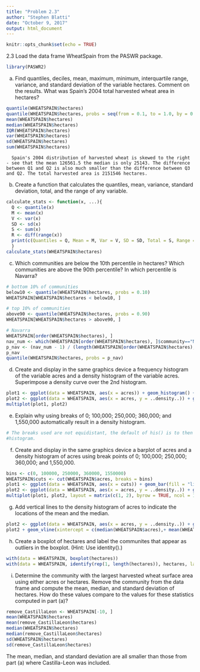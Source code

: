 ```yaml
---
title: "Problem 2.3"
author: "Stephen Blatti"
date: "October 9, 2017"
output: html_document
---
```


```r
knitr::opts_chunk$set(echo = TRUE)
```

2.3 Load the data frame WheatSpain from the PASWR package.
```r
library(PASWR2)
```
a) Find quantiles, deciles, mean, maximum, minimum, interquartile range, variance, and standard deviation of the variable hectares. Comment on the results. What was Spain's 2004 total harvested wheat area in hectares?
```r
quantile(WHEATSPAIN$hectares)
quantile(WHEATSPAIN$hectares, probs = seq(from = 0.1, to = 1.0, by = 0.1))
mean(WHEATSPAIN$hectares)
median(WHEATSPAIN$hectares)
IQR(WHEATSPAIN$hectares)
var(WHEATSPAIN$hectares)
sd(WHEATSPAIN$hectares)
sum(WHEATSPAIN$hectares)
```

      Spain's 2004 distribution of harvested wheat is skewed to the right - see that the mean 126561.5 the median is only 25143. The difference between Q1 and Q2 is also much smaller than the difference between Q3 and Q2. The total harvested area is 2151546 hectares.

b) Create a function that calculates the quantiles, mean, variance, standard deviation, total, and the range of any variable.
```r
calculate_stats <- function(x, ...){ 
  Q <- quantile(x)
  M <- mean(x)
  V <- var(x)
  SD <- sd(x)
  S <- sum(x)
  R <- diff(range(x))
  print(c(Quantiles = Q, Mean = M, Var = V, SD = SD, Total = S, Range = R))
  }
calculate_stats(WHEATSPAIN$hectares)
```
c) Which communities are below the 10th percentile in hectares? Which communities are above the 90th percentile? In which percentile is Navarra?
```r
# bottom 10% of communities
below10 <- quantile(WHEATSPAIN$hectares, probs = 0.10)
WHEATSPAIN[WHEATSPAIN$hectares < below10, ] 

# top 10% of communities
above90 <- quantile(WHEATSPAIN$hectares, probs = 0.90)
WHEATSPAIN[WHEATSPAIN$hectares > above90, ] 

# Navarra
WHEATSPAIN[order(WHEATSPAIN$hectares), ]
nav_num <- which(WHEATSPAIN[order(WHEATSPAIN$hectares), ]$community=="Navarra")
p_nav <- (nav_num - 1) / (length(WHEATSPAIN[order(WHEATSPAIN$hectares), ]$community) - 1)
p_nav
quantile(WHEATSPAIN$hectares, probs = p_nav)
```
d) Create and display in the same graphics device a frequency histogram of the variable acres and a density histogram of the variable acres. Superimpose a density curve over the 2nd histogram.
```r
plot1 <- ggplot(data = WHEATSPAIN, aes(x = acres)) + geom_histogram() + theme_bw()
plot2 <- ggplot(data = WHEATSPAIN, aes(x = acres, y = ..density..)) + geom_histogram() + theme_bw() + geom_density()
multiplot(plot1, plot2)
```
e) Explain why using breaks of 0; 100,000; 250,000; 360,000; and 1,550,000 automatically result in a density histogram.
```r
# The breaks used are not equidistant, the default of his() is to then produce a density
#histogram.
```
f) Create and display in the same graphics device a barplot of acres and a density histogram of acres using break points of 0; 100,000; 250,000; 360,000; and 1,550,000.
```r
bins <- c(0, 100000, 250000, 360000, 1550000)
WHEATSPAIN$cuts <- cut(WHEATSPAIN$acres, breaks = bins)
plot1 <- ggplot(data = WHEATSPAIN, aes(x = cuts)) + geom_bar(fill = "lightblue") + theme_bw() + labs(title = "Barplot")
plot2 <- ggplot(data = WHEATSPAIN, aes(x = acres, y = ..density..)) + geom_histogram(breaks = bins, fill = "lightblue") + theme_bw() + geom_density()
multiplot(plot1, plot2, layout = matrix(c(1, 2), byrow = TRUE, ncol = 1))
```
g) Add vertical lines to the density histogram of acres to indicate the locations of the mean and the median.
```r
plot2 <- ggplot(data = WHEATSPAIN, aes(x = acres, y = ..density..)) + geom_histogram(breaks = bins, fill = "lightblue") + theme_bw() + geom_density()
plot2 + geom_vline(xintercept = c(median(WHEATSPAIN$acres),+ mean(WHEATSPAIN$acres))) + annotate("text", label = "Median", x = median(WHEATSPAIN$acres),y = 6e-06) + annotate("text", label = "Mean", x = mean(WHEATSPAIN$acres), y = 6e-06)
```
h) Create a boxplot of hectares and label the communites that appear as outliers in the boxplot. (Hint: Use identity().)
```r
with(data = WHEATSPAIN, boxplot(hectares))
with(data = WHEATSPAIN, identify(rep(1, length(hectares)), hectares, labels = community))
```
i) Determine the community with the largest harvested wheat surface area using either acres or hectares. Remove the community from the data frame and compute the mean, median, and standard deviation of hectares. How do these values compare to the values for these statistics computed in part (a)? 
```r
remove_CastillaLeon <- WHEATSPAIN[-10, ]
mean(WHEATSPAIN$hectares)
mean(remove_CastillaLeon$hectares)
median(WHEATSPAIN$hectares)
median(remove_CastillaLeon$hectares)
sd(WHEATSPAIN$hectares)
sd(remove_CastillaLeon$hectares)
```
The mean, median, and standard deviation are all smaller than those from part (a) where Castilla-Leon was included.





